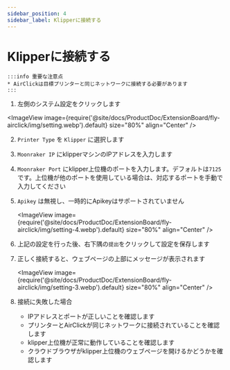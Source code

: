 ```yaml
---
sidebar_position: 4
sidebar_label: Klipperに接続する
---
```


# Klipperに接続する

    :::info 重要な注意点
    * AirClickは目標プリンターと同じネットワークに接続する必要があります
    :::

1. 左側のシステム設定をクリックします
    
<ImageView image={require('@site/docs/ProductDoc/ExtensionBoard/fly-airclick/img/setting.webp').default} size="80%" align="Center" />

2. `Printer Type` を `Klipper` に選択します
3. `Moonraker IP` にklipperマシンのIPアドレスを入力します
4. `Moonraker Port` にklipper上位機のポートを入力します。デフォルトは`7125`です。上位機が他のポートを使用している場合は、対応するポートを手動で入力してください
5. `Apikey` は無視し、一時的にApikeyはサポートされていません

    <ImageView image={require('@site/docs/ProductDoc/ExtensionBoard/fly-airclick/img/setting-4.webp').default} size="80%" align="Center" />

6. 上記の設定を行った後、右下隅の`提出`をクリックして設定を保存します
7. 正しく接続すると、ウェブページの上部にメッセージが表示されます

     <ImageView image={require('@site/docs/ProductDoc/ExtensionBoard/fly-airclick/img/setting-3.webp').default} size="80%" align="Center" />

8. 接続に失敗した場合
    - IPアドレスとポートが正しいことを確認します
    - プリンターとAirClickが同じネットワークに接続されていることを確認します
    - klipper上位機が正常に動作していることを確認します
    - クラウドブラウザがklipper上位機のウェブページを開けるかどうかを確認します
